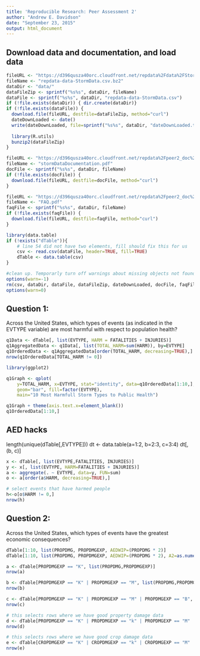 ```yaml
---
title: 'Reproducible Research: Peer Assessment 2'
author: "Andrew E. Davidson"
date: "September 23, 2015"
output: html_document
---
```


## Download data and documentation, and load data 
```r
fileURL <- "https://d396qusza40orc.cloudfront.net/repdata%2Fdata%2FStormData.csv.bz2"
fileName <- "repdata-data-StormData.csv.bz2"
dataDir <- "data/"
dataFileZip <- sprintf("%s%s", dataDir, fileName)
dataFile <- sprintf("%s%s", dataDir, "repdata-data-StormData.csv")
if (!file.exists(dataDir)) { dir.create(dataDir)}
if (!file.exists(dataFile)) {
  download.file(fileURL, destfile=dataFileZip, method="curl")
  dateDownLoaded <- date()
  write(dateDownLoaded, file=sprintf("%s%s", dataDir, "dateDownLoaded.txt"))
  
  library(R.utils)
  bunzip2(dataFileZip)
}

fileURL <- "https://d396qusza40orc.cloudfront.net/repdata%2Fpeer2_doc%2Fpd01016005curr.pdf"
fileName <- "stormDataDocumentation.pdf"
docFile <- sprintf("%s%s", dataDir, fileName)
if (!file.exists(docFile)) {
  download.file(fileURL, destfile=docFile, method="curl")
}

fileURL <- "https://d396qusza40orc.cloudfront.net/repdata%2Fpeer2_doc%2FNCDC%20Storm%20Events-FAQ%20Page.pdf"
fileName <- "FAQ.pdf"
faqFile <- sprintf("%s%s", dataDir, fileName)
if (!file.exists(faqFile)) {
  download.file(fileURL, destfile=faqFile, method="curl")
}

library(data.table)
if (!exists("dTable")){
    # line 54 did not have two elements, fill should fix this for us
    csv <- read.csv(dataFile, header=TRUE, fill=TRUE)
    dTable <- data.table(csv)
}

#clean up. Temporarly turn off warnings about missing objects not found
options(warn=-1) 
rm(csv, dataDir, dataFile, dataFileZip, dateDownLoaded, docFile, faqFile, fileName, fileURL)
options(warn=0) 

```

## Question 1:
Across the United States, which types of events (as indicated in the EVTYPE variable) are most harmful with respect to population health?


```r
q1Data <- dTable[, list(EVTYPE, HARM = FATALITIES + INJURIES)]
q1AggregatedData <- q1Data[, list(TOTAL_HARM=sum(HARM)), by=EVTYPE]
q1OrderedData <- q1AggregatedData[order(TOTAL_HARM, decreasing=TRUE),]
nrow(q1OrderedData[TOTAL_HARM != 0])
```

```r
library(ggplot2)

q1Graph <- qplot(
    y=TOTAL_HARM, x=EVTYPE, stat="identity", data=q1OrderedData[1:10,], 
    geom="bar", fill=factor(EVTYPE), 
    main="10 Most Harmfull Storm Types to Public Health")

q1Graph + theme(axis.text.x=element_blank())
q1OrderedData[1:10,]
```

## AED hacks
length(unique(dTable[,EVTYPE]))
dt <- data.table(a=1:2, b=2:3, c=3:4)
dt[, (b, c)]

```r
x <- dTable[, list(EVTYPE,FATALITIES, INJURIES)]
y <- x[, list(EVTYPE, HARM=FATALITIES + INJURIES)]
a <- aggregate(. ~ EVTYPE, data=y, FUN=sum)
o <- a[order(a$HARM, decreasing=TRUE),]

# select events that have harmed people
h<-o[o$HARM != 0,]
nrow(h)
```
## Question 2:
Across the United States, which types of events have the greatest economic consequences?

```r
dTable[1:10, list(PROPDMG, PROPDMGEXP, AEDWIP=(PROPDMG * 2)]
dTable[1:10, list(PROPDMG, PROPDMGEXP, AEDWIP=(PROPDMG * 2), A2=as.numeric(levels(PROPDMGEXP),PROPDMGEXP)]

a <- dTable[PROPDMGEXP == "K", list(PROPDMG,PROPDMGEXP)]
nrow(a)

b <- dTable[PROPDMGEXP == "K" | PROPDMGEXP == "M", list(PROPDMG,PROPDMGEXP)]
nrow(b)

c <- dTable[PROPDMGEXP == "K" | PROPDMGEXP == "M" | PROPDMGEXP == "B", list(PROPDMG,PROPDMGEXP)]
nrow(c)

# this selects rows where we have good property damage data
d <- dTable[PROPDMGEXP == "K" | PROPDMGEXP == "k" | PROPDMGEXP == "M" | PROPDMGEXP == "m" | PROPDMGEXP == "B" | PROPDMGEXP == "b", list(PROPDMG,PROPDMGEXP)]
nrow(d)

# this selects rows where we have good crop damage data
e <- dTable[CROPDMGEXP == "K" | CROPDMGEXP == "k" | CROPDMGEXP == "M" | CROPDMGEXP == "m" | CROPDMGEXP == "B" | CROPDMGEXP == "b", list(CROPDMG,CROPDMGEXP)]
nrow(e)

```
